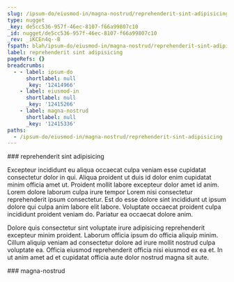 ```yaml
---
slug: /ipsum-do/eiusmod-in/magna-nostrud/reprehenderit-sint-adipisicing
type: nugget
_key: de5cc536-957f-46ec-8107-f66a99807c10
_id: nugget/de5cc536-957f-46ec-8107-f66a99807c10
_rev: _iKCEn4q--B
fspath: blah/ipsum-do/eiusmod-in/magna-nostrud/reprehenderit-sint-adipisicing.md
label: reprehenderit sint adipisicing
pageRefs: {}
breadcrumbs:
  - - label: ipsum-do
      shortlabel: null
      _key: '12414966'
    - label: eiusmod-in
      shortlabel: null
      _key: '12415266'
    - label: magna-nostrud
      shortlabel: null
      _key: '12415336'
paths:
  - /ipsum-do/eiusmod-in/magna-nostrud/reprehenderit-sint-adipisicing
---
```


<NuggetArea>
<Nugget slug="/ipsum-do/eiusmod-in/magna-nostrud/reprehenderit-sint-adipisicing" type="nugget" _key="de5cc536-957f-46ec-8107-f66a99807c10" _id="nugget/de5cc536-957f-46ec-8107-f66a99807c10" _rev="_iKCEn4q--B" fspath="blah/ipsum-do/eiusmod-in/magna-nostrud/reprehenderit-sint-adipisicing.md" label="reprehenderit sint adipisicing" paths="/ipsum-do/eiusmod-in/magna-nostrud/reprehenderit-sint-adipisicing">
<NuggetBody>
### reprehenderit sint adipisicing

Excepteur incididunt eu aliqua occaecat culpa veniam esse cupidatat consectetur dolor in qui. Aliqua proident ut duis id dolor enim cupidatat minim officia amet ut. Proident mollit labore excepteur dolor amet id anim. Lorem dolore laborum culpa irure tempor Lorem nisi consectetur reprehenderit ipsum consectetur. Est do esse dolore sint incididunt ut ipsum dolore qui culpa anim labore elit labore. Voluptate occaecat proident culpa incididunt proident veniam do. Pariatur ea occaecat dolore anim.

Dolore quis consectetur sint voluptate irure adipisicing reprehenderit excepteur minim proident. Laborum officia ipsum do officia aliquip minim. Cillum aliquip veniam ad consectetur dolore ad irure mollit nostrud culpa voluptate ea. Officia eiusmod reprehenderit officia nisi eiusmod ex ea et. In ut anim amet ad et cupidatat officia aute dolor nostrud magna sit aute.

</NuggetBody>
<Breadcrumbs>
<Crumbs>
<Crumb _key="12414966" label="ipsum-do" /><Crumb _key="12415266" label="eiusmod-in" /><Crumb _key="12415336" label="magna-nostrud" />
</Crumbs>
</Breadcrumbs>
</Nugget>

<NuggetsInbound>
</NuggetsInbound>
<NuggetsOutbound>
</NuggetsOutbound>
</NuggetArea>
<PassagesInbound>
<Passage direction="inbound" type="passage" _key="12415336" _id="passage/12415336" _rev="_iKCEn4q---" label="magna-nostrud" passage="magna-nostrud" fspath="blah/ipsum-do/eiusmod-in/magna-nostrud" paths="/ipsum-do/eiusmod-in/magna-nostrud" slug="/ipsum-do/eiusmod-in/magna-nostrud">
<NuggetBody>
### magna-nostrud

</NuggetBody>
<Breadcrumbs>
<Crumbs>
<Crumb _key="12414966" label="ipsum-do" /><Crumb _key="12415266" label="eiusmod-in" />
</Crumbs>
</Breadcrumbs>
</Passage>

</PassagesInbound>
<PassagesOutbound>
</PassagesOutbound>